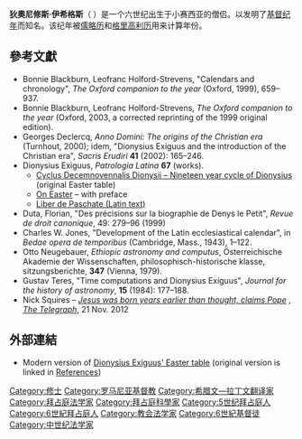 '''狄奧尼修斯·伊希格斯'''（{{lang-la|Dionysius Exiguus}} {{bd|470年||544年|}}）是一个六世纪出生于小赛西亚的僧侣。以发明了[[基督纪年|基督纪年]]而知名。该纪年被[[儒略历|儒略历]]和[[格里高利历|格里高利历]]用来计算年份。

==參考文獻==
{{refbegin|2}}
* Bonnie Blackburn, Leofranc Holford-Strevens, "Calendars and chronology", ''The Oxford companion to the year'' (Oxford, 1999), 659–937.
* Bonnie Blackburn, Leofranc Holford-Strevens, ''The Oxford companion to the year'' (Oxford, 2003, a corrected reprinting of the 1999 original edition).
* Georges Declercq, ''Anno Domini: The origins of the Christian era'' (Turnhout, 2000);  idem, "Dionysius Exiguus and the introduction of the Christian era", ''Sacris Erudiri'' '''41''' (2002): 165–246.
* Dionysius Exiguus, ''Patrologia Latina'' '''67''' (works).
**[http://hbar.phys.msu.ru/gorm/chrono/paschata.htm Cyclus Decemnovennalis Dionysii – Nineteen year cycle of Dionysius] {{Wayback|url=http://hbar.phys.msu.ru/gorm/chrono/paschata.htm |date=20161226031734 }} (original Easter table)
**[http://www.tertullian.org/fathers/dionysius_exiguus_easter_01.htm On Easter] {{Wayback|url=http://www.tertullian.org/fathers/dionysius_exiguus_easter_01.htm |date=20210223193910 }} – with preface
**[http://www.henk-reints.nl/cal/audette/denys.html Liber de Paschate (Latin text)] {{Wayback|url=http://www.henk-reints.nl/cal/audette/denys.html |date=20210310043703 }}
* Duta, Florian, "Des précisions sur la biographie de Denys le Petit", ''Revue de droit canonique'', 49: 279–96 (1999)
* Charles W. Jones, "Development of the Latin ecclesiastical calendar", in ''Bedae opera de temporibus'' (Cambridge, Mass., 1943), 1–122.
* Otto Neugebauer, ''Ethiopic astronomy and computus'', Österreichische Akademie der Wissenschaften, philosophisch-historische klasse, sitzungsberichte, '''347''' (Vienna, 1979).
* Gustav Teres, "Time computations and Dionysius Exiguus", ''Journal for the history of astronomy'', '''15''' (1984): 177–188.
* Nick Squires – [http://www.telegraph.co.uk/news/religion/the-pope/9693576/Jesus-was-born-years-earlier-than-thought-claims-Pope.html ''Jesus was born years earlier than thought, claims Pope''] {{Wayback|url=http://www.telegraph.co.uk/news/religion/the-pope/9693576/Jesus-was-born-years-earlier-than-thought-claims-Pope.html |date=20121122104227 }}, ''[[The_Daily_Telegraph|The Telegraph]]'', 21 Nov. 2012
{{refend}}

==外部連結==
*Modern version of [https://web.archive.org/web/20070312052923/http://www.janzuidhoek.net/diony2.htm Dionysius Exiguus' Easter table] (original version is linked in [[#References|References]])

{{小条目}}
{{Authority control}}

[[Category:修士|Category:修士]]
[[Category:罗马尼亚基督教|Category:罗马尼亚基督教]]
[[Category:希腊文—拉丁文翻译家|Category:希腊文—拉丁文翻译家]]
[[Category:拜占庭法学家|Category:拜占庭法学家]]
[[Category:拜占庭科學家|Category:拜占庭科學家]]
[[Category:5世纪拜占庭人|Category:5世纪拜占庭人]]
[[Category:6世紀拜占庭人|Category:6世紀拜占庭人]]
[[Category:教会法学家|Category:教会法学家]]
[[Category:6世紀基督徒|Category:6世紀基督徒]]
[[Category:中世纪法学家|Category:中世纪法学家]]